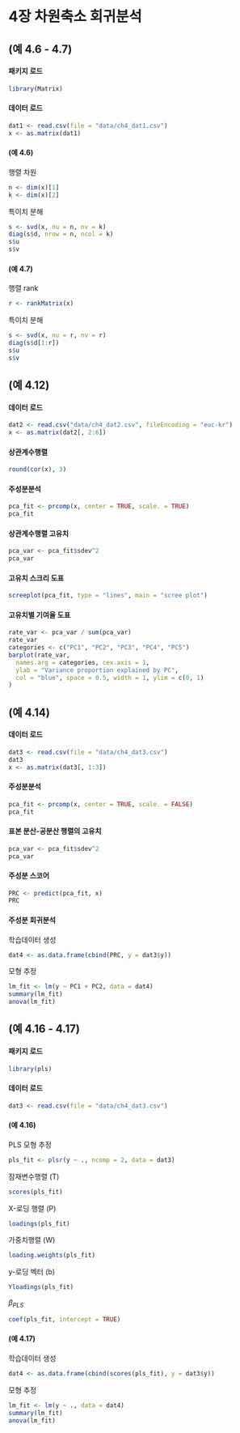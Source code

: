 # 4장 차원축소 회귀분석

## (예 4.6 - 4.7)

#### 패키지 로드

```r
library(Matrix)
```

#### 데이터 로드

```r
dat1 <- read.csv(file = "data/ch4_dat1.csv")
x <- as.matrix(dat1)
```

#### (예 4.6)

행렬 차원

```r
n <- dim(x)[1]
k <- dim(x)[2]
```

특이치 분해

```r
s <- svd(x, nu = n, nv = k)
diag(s$d, nrow = n, ncol = k)
s$u
s$v
```


#### (예 4.7)

행렬 rank

```r
r <- rankMatrix(x)
```

특이치 분해

```r
s <- svd(x, nu = r, nv = r)
diag(s$d[1:r])
s$u
s$v
```


## (예 4.12)

#### 데이터 로드

```r
dat2 <- read.csv("data/ch4_dat2.csv", fileEncoding = "euc-kr")
x <- as.matrix(dat2[, 2:6])
```

#### 상관계수행렬

```r
round(cor(x), 3)
```

#### 주성분분석

```r
pca_fit <- prcomp(x, center = TRUE, scale. = TRUE)
pca_fit
```

#### 상관계수행렬 고유치

```r
pca_var <- pca_fit$sdev^2
pca_var
```

#### 고유치 스크리 도표

```r
screeplot(pca_fit, type = "lines", main = "scree plot")
```


#### 고유치별 기여율 도표

```r
rate_var <- pca_var / sum(pca_var)
rate_var
categories <- c("PC1", "PC2", "PC3", "PC4", "PC5")
barplot(rate_var,
  names.arg = categories, cex.axis = 1,
  ylab = "Variance proportion explained by PC",
  col = "blue", space = 0.5, width = 1, ylim = c(0, 1)
)
```


## (예 4.14)

#### 데이터 로드

```r
dat3 <- read.csv(file = "data/ch4_dat3.csv")
dat3
x <- as.matrix(dat3[, 1:3])
```

#### 주성분분석

```r
pca_fit <- prcomp(x, center = TRUE, scale. = FALSE)
pca_fit
```

#### 표본 분산-공분산 행렬의 고유치

```r
pca_var <- pca_fit$sdev^2
pca_var
```

#### 주성분 스코어

```r
PRC <- predict(pca_fit, x)
PRC
```

#### 주성분 회귀분석

학습데이터 생성

```r
dat4 <- as.data.frame(cbind(PRC, y = dat3$y))
```

모형 추정

```r
lm_fit <- lm(y ~ PC1 + PC2, data = dat4)
summary(lm_fit)
anova(lm_fit)
```


## (예 4.16 - 4.17)

#### 패키지 로드

```r
library(pls)
```

#### 데이터 로드

```r
dat3 <- read.csv(file = "data/ch4_dat3.csv")
```

#### (예 4.16)

PLS 모형 추정

```r
pls_fit <- plsr(y ~ ., ncomp = 2, data = dat3)
```

잠재변수행렬 (T)

```r
scores(pls_fit)
```

X-로딩 행렬 (P)

```r
loadings(pls_fit)
```

가중치행렬 (W)

```r
loading.weights(pls_fit)
```

y-로딩 벡터 (b)

```r
Yloadings(pls_fit)
```

$\beta_{PLS}$

```r
coef(pls_fit, intercept = TRUE)
```


#### (예 4.17)

학습데이터 생성

```r
dat4 <- as.data.frame(cbind(scores(pls_fit), y = dat3$y))
```

모형 추정

```r
lm_fit <- lm(y ~ ., data = dat4)
summary(lm_fit)
anova(lm_fit)
```

